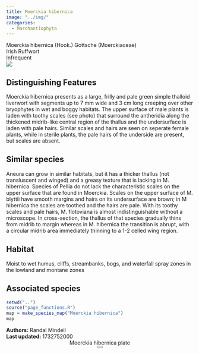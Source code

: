 ```yaml
---
title: Moerckia hibernica
image: "../img/"
categories:
  - Marchantiophyta
---
```


<div class="info-panel">
 <div class="info-top">
  <div class="taxon-scientific"><span class="taxon-name">Moerckia hibernica</span> <span class="taxon-authority">(Hook.) Gottsche</span> <span class="taxon-family">(Moerckiaceae)</span></div>
  <div class="taxon-common">Irish Ruffwort</div>
 </div>
 <div class="info-bottom">
  <div class="taxon-qnd"></div>
  <div class="taxon-abundance">Infrequent</div>
 </div>
</div>
<div class="imerss-content-frame">
 <div class="imerss-image-header">
  <div class="imerss-image-holder imerss-column-left" data-toggle="tooltip" style="background-image: url(../img/)" title="">
  </div>

  <div class="imerss-image-holder imerss-column-right" data-toggle="tooltip" style="background-image: url(../img/)" title="">
  </div>
 
 </div>
 <div class="imerss-content-lower">
  <div class="imerss-column-left">
  <div class="tab-microscope" data-micromodal-trigger="modal-plate">
  <img src="../img/bryo guide microscope.png"/>
  </div>

<h2>Distinguishing Features</h2>

Moerckia hibernica presents as a large, frilly and pale green simple thalloid liverwort with segments up to 7 mm wide and 3 cm long creeping over other bryophytes in wet and boggy habitats. The upper surface of male plants is laden with toothy scales (see photo) that surround the antheridia along the thickened midrib-like central region of the thallus and the undersurface is laden with pale hairs. Similar scales and hairs are seen on seperate female plants, while in sterile plants, the pale hairs of the underside are present, but scales are absent.

<h2>Similar species</h2>

Aneura can grow in similar habitats, but it has a thicker thallus (not transluscent and winged) and a greasy texture that is lacking in M. hibernica. Species of Pellia do not lack the characteristic scales on the upper surface that are found in Moerckia. Scales on the upper surface of M. blyttii have smooth margins and hairs on its undersurface are brown; in M hibernica the scales are toothed and the hairs are pale. With its toothy scales and pale hairs, M. flotoviana is almost indistinguishable without a microscope. In cross-section, the thallus of that species gradually thins from midrib to margin whereas in M. hibernica the transition is abrupt, with a circular midrib area immediately thinning to a 1-2 celled wing region.

<h2>Habitat</h2>

Moist to wet humus, cliffs, streambanks, bogs, and waterfall spray zones in the lowland and montane zones

<h2>Associated species</h2>


</div>

<div class="imerss-column-right">

<div class="imerss-image-holder imerss-column-right" data-toggle="tooltip" style="background-image: url(../img/)" title="">
</div>

<div class="imerss-map-holder">
```r
setwd("..")
source("page_functions.R")
map = make_species_map("Moerckia hibernica")
map
```
</div>

</div>

</div>
</div>

<div class="taxon-footer">
 <div class="taxon-authors"><b>Authors:</b> <span>Randal Mindell</span></div>
 <div class="taxon-update"><b>Last updated:</b> <span>1732752000</span></div>
</div>

<div class="modal micromodal-slide" id="modal-plate" aria-hidden="true">
 <div class="modal__overlay" tabindex="-1" data-micromodal-close>
  <div class="modal__container" role="dialog" aria-modal="true" aria-labelledby="modal-plate-title" >
   <header class="modal__header">
   <div class="modal__title" id="modal-plate-title">
  Moerckia hibernica plate
   </div>
   <button class="modal__close" aria-label="Close" data-micromodal-close></button>
   </header>
  <div class="modal__content" id="modal-plate-content">
   <div class="imerss-image-holder" data-toggle="tooltip" style="background-image: url(../img/)" title="">
  </div>
  </div>
  </div>
 </div>
</div>

<script src="../js/micromodal.min.js"></script>
<link href="../css/style-taxon.css" rel="stylesheet">
<link href="../css/micromodal.css" rel="stylesheet">

<script>
MicroModal.init();
</script>

